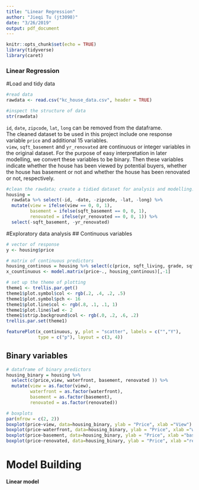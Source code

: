 ```yaml
---
title: "Linear Regression"
author: "Jieqi Tu (jt3098)"
date: "3/26/2019"
output: pdf_document
---
```


```r
knitr::opts_chunk$set(echo = TRUE)
library(tidyverse)
library(caret)
```

### Linear Regression

#Load and tidy data
```r
#read data
rawdata <- read.csv("kc_house_data.csv", header = TRUE)

#inspect the structure of data
str(rawdata)
```

  `id`, `date`, `zipcode`, `lat`, `long` can be removed from the dataframe.   
  The cleaned dataset to be used in this project include one response variable `price` and additional 15 variables.  
  `view`, `sqft_basement` and `yr_renovated` are continuous or integer variables in the original dataset. For the purpose of easy interpretation in later modelling, we convert these variables to be binary. Then these variables indicate whether the house has been viewed by potential buyers, whether the house has basement or not and whether the house has been renovated or not, respectively.  

```r
#clean the rawdata; create a tidied dataset for analysis and modelling.
housing = 
  rawdata %>% select(-id, -date, -zipcode, -lat, -long) %>% 
  mutate(view = ifelse(view == 0, 0, 1),
         basement = ifelse(sqft_basement == 0, 0, 1),
         renovated = ifelse(yr_renovated == 0, 0, 1)) %>% 
  select(-sqft_basement, -yr_renovated)
```

#Exploratory data analysis
## Continuous variables
```r
# vector of response
y <- housing$price

# matrix of continuous predictors 
housing_continous = housing %>% select(c(price, sqft_living, grade, sqft_above, yr_built, sqft_living15, floors, condition, bedrooms, bathrooms, sqft_living, sqft_lot ))
x_countinuous <- model.matrix(price~., housing_continous)[,-1]

# set up the theme of plotting
theme1 <- trellis.par.get()   
theme1$plot.symbol$col <- rgb(.2, .4, .2, .5)
theme1$plot.symbol$pch <- 16
theme1$plot.line$col <- rgb(.8, .1, .1, 1)
theme1$plot.line$lwd <- 2
theme1$strip.background$col <- rgb(.0, .2, .6, .2)
trellis.par.set(theme1)

featurePlot(x_continuous, y, plot = "scatter", labels = c("","Y"),
            type = c("p"), layout = c(3, 4))
```

## Binary variables
```r
# dataframe of binary predictors 
housing_binary = housing %>% 
  select(c(price,view, waterfront, basement, renovated )) %>%
  mutate(view = as.factor(view),
         waterfront = as.factor(waterfront),
         basement = as.factor(basement),
         renovated = as.factor(renovated)) 

# boxplots
par(mfrow = c(2, 2))
boxplot(price~view, data=housing_binary, ylab = "Price", xlab ="View") 
boxplot(price~waterfront, data=housing_binary, ylab = "Price", xlab ="waterfront") 
boxplot(price~basement, data=housing_binary, ylab = "Price", xlab ="basement") 
boxplot(price~renovated, data=housing_binary, ylab = "Price", xlab ="renovated") 
```

# Model Building
#### Linear model
```r

```

